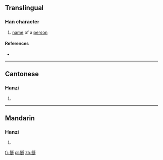 ==Translingual==

===Han character===
{{Han char|rn=9|rad=人|as=17|sn=19|four=|canj=人月山火 (OBUF)}}

# [[name]] of a [[person]]

====References====
* {{Han ref|kx=0121.291|hdz=10237.110|uh=34A1|ud=13473}}

----

==Cantonese==

===Hanzi===
{{yue-hanzi|jyut=|y=[[jaau4]]}}

# {{defn|lang=yue|sort=人17}}

----

==Mandarin==

===Hanzi===
{{cmn-hanzi|pin=[[yóu]] ([[you2]])|wg=yu<sup>2</sup>}}

# {{defn|lang=cmn|sort=人17}}

[[fr:㒡]]
[[pl:㒡]]
[[zh:㒡]]